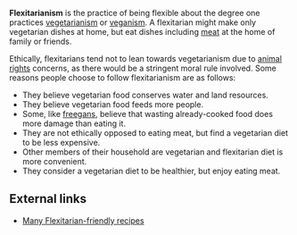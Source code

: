 '''Flexitarianism''' is the practice of being flexible about the degree one practices [[vegetarianism]] or [[veganism]].  A flexitarian might make only vegetarian dishes at home, but eat dishes including [[meat]] at the home of family or friends.

Ethically, flexitarians tend not to lean towards vegetarianism due to [[animal rights]] concerns, as there would be a stringent moral rule involved. Some reasons people choose to follow flexitarianism are as follows:

* They believe vegetarian food conserves water and land resources.
* They believe vegetarian food feeds more people.
* Some, like [[freegan]]s, believe that wasting already-cooked food does more damage than eating it.
* They are not ethically opposed to eating meat, but find a vegetarian diet to be less expensive.
* Other members of their household are vegetarian and flexitarian diet is more convenient.
* They consider a vegetarian diet to be healthier, but enjoy eating meat.

{{stub}}

==External links==
* [http://www.mediterrasian.com/delicious_recipes.htm Many Flexitarian-friendly recipes]